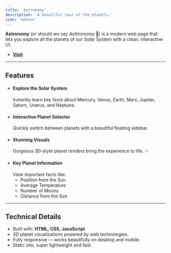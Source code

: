 ```yaml
---
title: 'Astronomy'
description: 'A beautiful tour of the planets.'
icon: 'meteor'
---
```


**Astronomy** (or should we say *Ashtronomy* 🌌) is a modern web page that lets you explore all the planets of our Solar System with a clean, interactive UI.

- **[Visit](https://ashtronomy.pages.dev/)**

---

## Features

- #### Explore the Solar System
  Instantly learn key facts about Mercury, Venus, Earth, Mars, Jupiter, Saturn, Uranus, and Neptune.
- #### Interactive Planet Selector
  Quickly switch between planets with a beautiful floating sidebar.
- #### Stunning Visuals
  Gorgeous 3D-style planet renders bring the experience to life. ✨
- #### Key Planet Information
  View important facts like:
  - Position from the Sun
  - Average Temperature
  - Number of Moons
  - Distance from the Sun

---

## Technical Details

- Built with: **HTML, CSS, JavaScript**
- 3D planet visualizations powered by web technologies.
- Fully responsive — works beautifully on desktop and mobile.
- Static site, super lightweight and fast.

